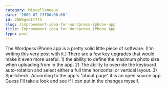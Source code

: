 ```yaml
---
category: Miscellaneous
date: '2009-07-23T00:00:00'
id: 20WSgvGIt7th
slug: /improvement-idea-for-wordpress-iphone-app
title: Improvement idea for Wordpress iPhone App
type: post
---
```


The Wordpess iPhone app is a pretty solid little piece of software.
(I'm writing this very post with it.) There are a few key upgrades
that would make it even more useful. 1) the ability to define the
maximum photo size when uploading from in the app. 2) The ability
to override the keyboard auto-rotation and select either a full
time horizontal or vertical layout. 3) Spellcheck. According to the
app's "about page" it is an open source app. Guess I'll take a look
and see if I can put in the changes myself.